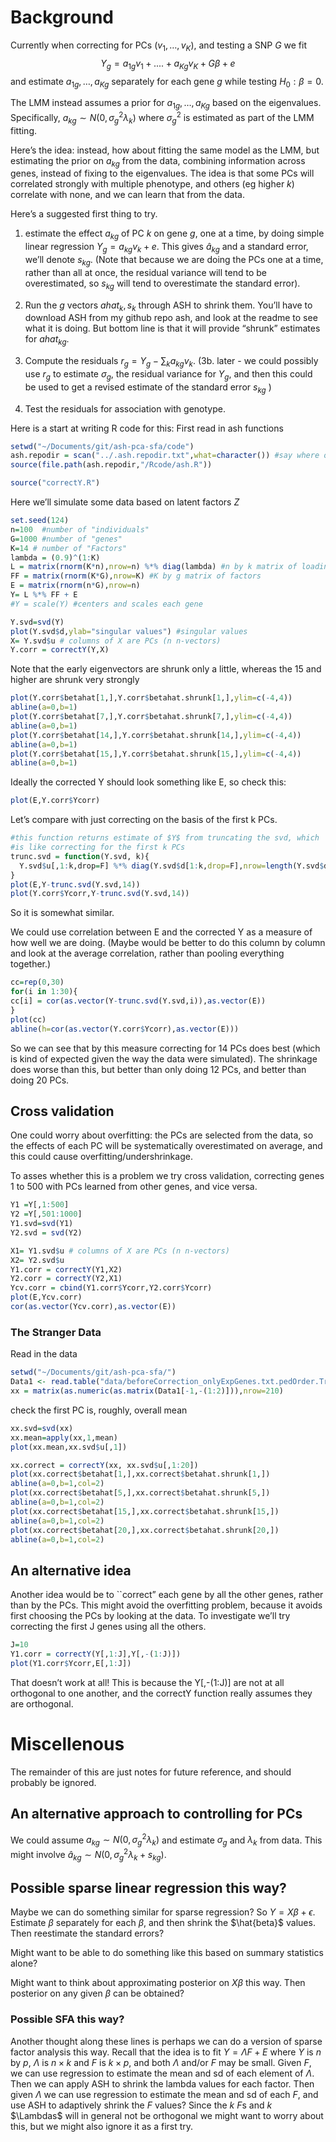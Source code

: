 # Background

Currently when correcting for PCs $(v_1,\dots,v_K)$, and
testing a SNP $G$ we
fit $$Y_g = a_{1g} v_1 + .... + a_{Kg} v_K + G \beta + e$$
and estimate $a_{1g},\dots, a_{Kg}$ separately for each gene $g$
while testing $H_0:\beta=0$. 

The LMM instead assumes a prior for $a_{1g},\dots, a_{Kg}$ based
on the eigenvalues. Specifically, $a_{kg} \sim N(0, \sigma_g^2 \lambda_k)$ where $\sigma_g^2$ is estimated as part of the LMM fitting. 

Here's the idea: instead, how about fitting the same model as the LMM, but estimating the prior on $a_{kg}$ from the data, combining information
across genes, instead of fixing to the eigenvalues.
The idea is that some PCs will correlated strongly with multiple phenotype, and others (eg higher $k$) correlate with none, and we can learn that from the data.

Here's a suggested first thing to try.

1. estimate the effect $a_{kg}$ of PC $k$ on gene $g$, one at a time, by doing simple linear regression $Y_g = a_{kg} v_k + e$.
This gives $\hat{a}_{kg}$ and a standard error, we'll denote $s_{kg}$. (Note that because we are doing the PCs one at a time, rather than 
all at once, the residual variance will tend to be overestimated, so $s_{kg}$ will tend to overestimate the standard error).

2. Run the $g$ vectors $ahat_k, s_k$ through ASH to shrink them.
You'll have to download ASH from my github repo ash, and look
at the readme to see what it is doing.
But bottom line is that it will provide "shrunk" estimates for $ahat_{kg}$.

3. Compute the residuals $r_g = Y_g - \sum_k a_{kg} v_k$.
(3b. later - we could possibly use $r_g$ to estimate $\sigma_g$, the residual variance for $Y_g$,
and then this could be used to get a revised estimate of the standard error $s_{kg}$ )

4. Test the residuals for association with genotype.

Here is a start at writing R code for this:
First read in ash functions
```r
setwd("~/Documents/git/ash-pca-sfa/code")
ash.repodir = scan("../.ash.repodir.txt",what=character()) #say where on your computer you have the ash repo
source(file.path(ash.repodir,"/Rcode/ash.R"))
```



```r
source("correctY.R")
```

Here we'll simulate some data based on latent factors $Z$
```r
set.seed(124)
n=100  #number of "individuals"
G=1000 #number of "genes"
K=14 # number of "Factors"
lambda = (0.9)^(1:K)
L = matrix(rnorm(K*n),nrow=n) %*% diag(lambda) #n by k matrix of loadings
FF = matrix(rnorm(K*G),nrow=K) #K by g matrix of factors
E = matrix(rnorm(n*G),nrow=n)
Y= L %*% FF + E
#Y = scale(Y) #centers and scales each gene

Y.svd=svd(Y)
plot(Y.svd$d,ylab="singular values") #singular values
X= Y.svd$u # columns of X are PCs (n n-vectors)
Y.corr = correctY(Y,X)
```

Note that the early eigenvectors are shrunk only a little, whereas
the 15 and higher are shrunk very strongly
```r
plot(Y.corr$betahat[1,],Y.corr$betahat.shrunk[1,],ylim=c(-4,4))
abline(a=0,b=1)
plot(Y.corr$betahat[7,],Y.corr$betahat.shrunk[7,],ylim=c(-4,4))
abline(a=0,b=1)
plot(Y.corr$betahat[14,],Y.corr$betahat.shrunk[14,],ylim=c(-4,4))
abline(a=0,b=1)
plot(Y.corr$betahat[15,],Y.corr$betahat.shrunk[15,],ylim=c(-4,4))
abline(a=0,b=1)
```

Ideally the corrected Y should look something like E, so check this:
```r
plot(E,Y.corr$Ycorr)
```

Let's compare with just correcting on the basis of the first k PCs.
```r
#this function returns estimate of $Y$ from truncating the svd, which
#is like correcting for the first k PCs
trunc.svd = function(Y.svd, k){
  Y.svd$u[,1:k,drop=F] %*% diag(Y.svd$d[1:k,drop=F],nrow=length(Y.svd$d[1:k,drop=F])) %*% t(Y.svd$v[,1:k,drop=F])
}
plot(E,Y-trunc.svd(Y.svd,14))
plot(Y.corr$Ycorr,Y-trunc.svd(Y.svd,14))
```
So it is somewhat similar.

We could use correlation between E and the corrected Y as a measure of 
how well we are doing. (Maybe would be better to do this column by column and look at the average correlation, rather than pooling everything together.)
```r
cc=rep(0,30)
for(i in 1:30){
cc[i] = cor(as.vector(Y-trunc.svd(Y.svd,i)),as.vector(E))
}
plot(cc)
abline(h=cor(as.vector(Y.corr$Ycorr),as.vector(E)))
```
So we can see that by this measure correcting for 14 PCs does best
(which is kind of expected given the way the data were simulated).
The shrinkage does worse than this, but better than only
doing 12 PCs, and better than doing 20 PCs.

## Cross validation

One could worry about overfitting: the
PCs are selected from the data, so the effects of each PC will be systematically overestimated on average, and this
could cause overfitting/undershrinkage.

To asses whether this is a problem we try cross validation, correcting genes 1 to 500 with PCs learned from other genes, and vice versa.


```r
Y1 =Y[,1:500]
Y2 =Y[,501:1000]
Y1.svd=svd(Y1)
Y2.svd = svd(Y2)

X1= Y1.svd$u # columns of X are PCs (n n-vectors)
X2= Y2.svd$u
Y1.corr = correctY(Y1,X2)
Y2.corr = correctY(Y2,X1)
Ycv.corr = cbind(Y1.corr$Ycorr,Y2.corr$Ycorr)
plot(E,Ycv.corr)
cor(as.vector(Ycv.corr),as.vector(E))
```

### The Stranger Data

Read in the data
```r
setwd("~/Documents/git/ash-pca-sfa/")
Data1 <- read.table("data/beforeCorrection_onlyExpGenes.txt.pedOrder.Transposed.allPopNorm", header=FALSE)
xx = matrix(as.numeric(as.matrix(Data1[-1,-(1:2)])),nrow=210)
```

check the first PC is, roughly, overall mean
```r
xx.svd=svd(xx)
xx.mean=apply(xx,1,mean)
plot(xx.mean,xx.svd$u[,1])
```

```r
xx.correct = correctY(xx, xx.svd$u[,1:20])
plot(xx.correct$betahat[1,],xx.correct$betahat.shrunk[1,])
abline(a=0,b=1,col=2)
plot(xx.correct$betahat[5,],xx.correct$betahat.shrunk[5,])
abline(a=0,b=1,col=2)
plot(xx.correct$betahat[15,],xx.correct$betahat.shrunk[15,])
abline(a=0,b=1,col=2)
plot(xx.correct$betahat[20,],xx.correct$betahat.shrunk[20,])
abline(a=0,b=1,col=2)
```


## An alternative idea

Another idea would be to ``correct" each gene by all the other genes, rather
than by the PCs. This might avoid the overfitting problem, because it avoids first choosing the PCs by looking at the data.
To investigate we'll try correcting the first J genes using all the others.
```r
J=10
Y1.corr = correctY(Y[,1:J],Y[,-(1:J)])
plot(Y1.corr$Ycorr,E[,1:J])
```
That doesn't work at all! This is because the Y[,-(1:J)] are not at all
orthogonal to one another, and the correctY function really assumes they
are orthogonal.

# Miscellenous

The remainder of this are just notes for future reference,
and should probably be ignored.

## An alternative approach to controlling for PCs

We could assume $a_{kg} \sim N(0, \sigma_g^2 \lambda_k)$
and estimate $\sigma_g$ and $\lambda_k$ from data.
This might involve
$\hat{a}_{kg} \sim N(0, \sigma_g^2 \lambda_k + s_{kg})$.


## Possible sparse linear regression this way?

Maybe we can do something similar for sparse regression?
So $Y=X\beta + \epsilon$.
Estimate $\beta$ separately for each $\beta$, and
then shrink the $\hat{beta}$ values. 
Then reestimate the standard errors?

Might want to be able to do something like this based
on summary statistics alone?

Might want to think about approximating posterior
on $X\beta$ this way. Then posterior on any given
$\beta$ can be obtained?


### Possible SFA this way?

Another thought along these lines is perhaps
we can do a version of sparse factor analysis this way.
Recall that the idea is to fit $Y= \Lambda F + E$
where $Y$ is $n$ by $p$, $\Lambda$ is $n \times k$ and $F$ is
$k \times p$, and both $\Lambda$ and/or $F$ may be small.
Given $F$, we can use regression to estimate the mean and sd of each element of $\Lambda$.
Then we can apply ASH to shrink the lambda values for each factor. 
Then given $\Lambda$ we can use regression to estimate the mean and sd of each $F$, and use ASH to adaptively shrink the $F$ values?
Since the $k$ $F$s and $k$ $\Lambdas$ will in general not be orthogonal we might want to worry about this, but we might also ignore it as a first try.



